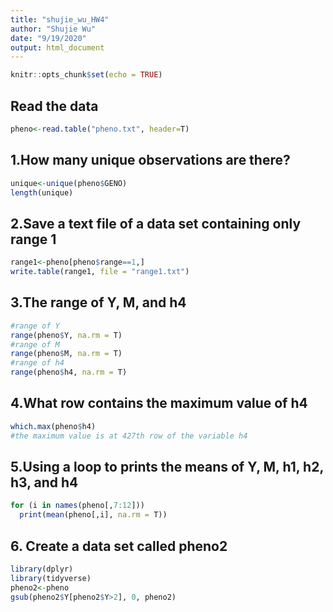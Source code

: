 ```yaml
---
title: "shujie_wu_HW4"
author: "Shujie Wu"
date: "9/19/2020"
output: html_document
---
```


```r
knitr::opts_chunk$set(echo = TRUE)
```

## Read the data
```r
pheno<-read.table("pheno.txt", header=T)
```

## 1.How many unique observations are there?
```r
unique<-unique(pheno$GENO)
length(unique)
```
## 2.Save a text file of a data set containing only range 1
```r
range1<-pheno[pheno$range==1,]
write.table(range1, file = "range1.txt")
```

## 3.The range of Y, M, and h4
```r
#range of Y
range(pheno$Y, na.rm = T)
#range of M
range(pheno$M, na.rm = T)
#range of h4
range(pheno$h4, na.rm = T)
```
## 4.What row contains the maximum value of h4
```r
which.max(pheno$h4)
#the maximum value is at 427th row of the variable h4
```

## 5.Using a loop to prints the means of Y, M, h1, h2, h3, and h4
```r
for (i in names(pheno[,7:12]))
  print(mean(pheno[,i], na.rm = T))
```

## 6. Create a data set called pheno2
```r
library(dplyr)
library(tidyverse)
pheno2<-pheno
gsub(pheno2$Y[pheno2$Y>2], 0, pheno2)
```

